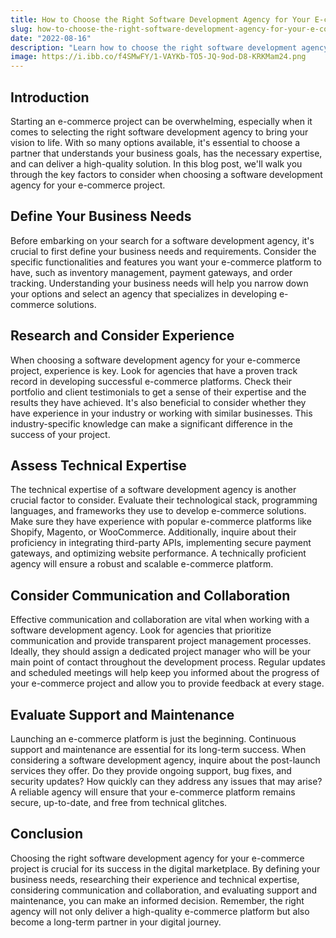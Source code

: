 ```yaml
---
title: How to Choose the Right Software Development Agency for Your E-commerce Project
slug: how-to-choose-the-right-software-development-agency-for-your-e-commerce-project
date: "2022-08-16"
description: "Learn how to choose the right software development agency for your e-commerce project and ensure your success in the digital marketplace."
image: https://i.ibb.co/f4SMwFY/1-VAYKb-TO5-JQ-9od-D8-KRKMam24.png
---
```


## Introduction

Starting an e-commerce project can be overwhelming, especially when it comes to selecting the right software development agency to bring your vision to life. With so many options available, it's essential to choose a partner that understands your business goals, has the necessary expertise, and can deliver a high-quality solution. In this blog post, we'll walk you through the key factors to consider when choosing a software development agency for your e-commerce project.

## Define Your Business Needs

Before embarking on your search for a software development agency, it's crucial to first define your business needs and requirements. Consider the specific functionalities and features you want your e-commerce platform to have, such as inventory management, payment gateways, and order tracking. Understanding your business needs will help you narrow down your options and select an agency that specializes in developing e-commerce solutions.

## Research and Consider Experience

When choosing a software development agency for your e-commerce project, experience is key. Look for agencies that have a proven track record in developing successful e-commerce platforms. Check their portfolio and client testimonials to get a sense of their expertise and the results they have achieved. It's also beneficial to consider whether they have experience in your industry or working with similar businesses. This industry-specific knowledge can make a significant difference in the success of your project.

## Assess Technical Expertise

The technical expertise of a software development agency is another crucial factor to consider. Evaluate their technological stack, programming languages, and frameworks they use to develop e-commerce solutions. Make sure they have experience with popular e-commerce platforms like Shopify, Magento, or WooCommerce. Additionally, inquire about their proficiency in integrating third-party APIs, implementing secure payment gateways, and optimizing website performance. A technically proficient agency will ensure a robust and scalable e-commerce platform.

## Consider Communication and Collaboration

Effective communication and collaboration are vital when working with a software development agency. Look for agencies that prioritize communication and provide transparent project management processes. Ideally, they should assign a dedicated project manager who will be your main point of contact throughout the development process. Regular updates and scheduled meetings will help keep you informed about the progress of your e-commerce project and allow you to provide feedback at every stage.

## Evaluate Support and Maintenance

Launching an e-commerce platform is just the beginning. Continuous support and maintenance are essential for its long-term success. When considering a software development agency, inquire about the post-launch services they offer. Do they provide ongoing support, bug fixes, and security updates? How quickly can they address any issues that may arise? A reliable agency will ensure that your e-commerce platform remains secure, up-to-date, and free from technical glitches.

## Conclusion

Choosing the right software development agency for your e-commerce project is crucial for its success in the digital marketplace. By defining your business needs, researching their experience and technical expertise, considering communication and collaboration, and evaluating support and maintenance, you can make an informed decision. Remember, the right agency will not only deliver a high-quality e-commerce platform but also become a long-term partner in your digital journey.